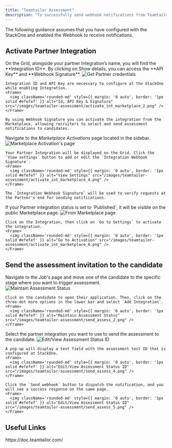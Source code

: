 ```yaml
---
title: "Teamtailor Assessment"
description: "To successfully send webhook notifications from Teamtailor, follow these steps in your Teamtailor account, and complete the necessary actions."
---
```



<Warning>
  The following guidance assumes that you have configured with the StackOne and enabled the Webhook to receive notifications.
</Warning>


## Activate Partner Integration

<Steps>
  <Step title="To get Partner Credentials">
    On the Grid, alongside your partner Integration’s name, you will find the **Integration ID**. By clicking on <a>Show details</a>, you can access the **API Key** and **Webhook Signature**.
    <Frame>
      <img className='rounded-md' style={{ margin: '0 auto', border: '1px solid #efefef' }} alt="Get Partner credentials" src="/images/teamtailor-assessment/activate_int_marketplace_1.png" />
    </Frame>

    Integration ID and API Key are necessary to configure at the StackOne while enabling Integration.
    <Frame>
      <img className='rounded-md' style={{ margin: '0 auto', border: '1px solid #efefef' }} alt="Id, API Key & Signature" src="/images/teamtailor-assessment/activate_int_marketplace_2.png" />
    </Frame>

    By using Webhook Signature you can activate the integration from the Marketplace, allowing recruiters to select and send assessment notifications to candidates.
  </Step>

  <Step title="To activate partner integration from the Marketplace activations">
    Navigate to the <i>Marketplace Activations</i> page located in the sidebar.
    <Frame>
      <img className='rounded-md' style={{ margin: '0 auto', border: '1px solid #efefef' }} alt="Marketplace Activation's page" src="/images/teamtailor-assessment/activate_int_marketplace_3.png" />
    </Frame>

    Your Partner Integration will be displayed on the Grid. Click the `View settings` button to add or edit the `Integration Webhook Signature`.
    <Frame>
      <img className='rounded-md' style={{ margin: '0 auto', border: '1px solid #efefef' }} alt="View Settings" src="/images/teamtailor-assessment/activate_int_marketplace_4.png" />
    </Frame>

    The `Integration Webhook Signature` will be used to verify requests at the Partner's end for sending notifications.
  </Step>

  <Step title="To Activate Integration from MarketPlace page">
    If your Partner integration status is set to `Published`, it will be visible on the public Marketplace page.
    <Frame>
      <img className='rounded-md' style={{ margin: '0 auto', border: '1px solid #efefef' }} alt="From Marketplace page" src="/images/teamtailor-assessment/activate_int_marketplace_5.png" />
    </Frame>

    Click on the Integration, then click on `Go to Settings` to activate the integration.
    <Frame>
      <img className='rounded-md' style={{ margin: '0 auto', border: '1px solid #efefef' }} alt="Go to Activation" src="/images/teamtailor-assessment/activate_int_marketplace_6.png" />
    </Frame>
  </Step>
</Steps>


## Send the assessment invitation to the candidate

<Steps>
  <Step title="Select Candidate from the Job">
    Navigate to the <i>Job's</i> page and move one of the candidate to the specific stage where you want to trigger assessment.
    <Frame>
      <img className='rounded-md' style={{ margin: '0 auto', border: '1px solid #efefef' }} alt="Maintain Assessment Status" src="/images/teamtailor-assessment/send_assess_1.png" />
    </Frame>

    Click on the candidate to open their application. Then, click on the three-dot more options in the lower bar and select `Add Integration`.
    <Frame>
      <img className='rounded-md' style={{ margin: '0 auto', border: '1px solid #efefef' }} alt="Maintain Assessment Status" src="/images/teamtailor-assessment/send_assess_2.png" />
    </Frame>
  </Step>

  <Step title="To Select & Send the Assessment">
    Select the partner integration you want to use to send the assessment to the candidate.
    <Frame>
      <img className='rounded-md' style={{ margin: '0 auto', border: '1px solid #efefef' }} alt="Edit/View Assessment Status ID" src="/images/teamtailor-assessment/send_assess_3.png" />
    </Frame>

    A pop-up will display a text field with the assessment test ID that is configured at StackOne.
    <Frame>
      <img className='rounded-md' style={{ margin: '0 auto', border: '1px solid #efefef' }} alt="Edit/View Assessment Status ID" src="/images/teamtailor-assessment/send_assess_4.png" />
    </Frame>

    Click the `Send webhook` button to dispatch the notification, and you will see a success response on the same page.
    <Frame>
      <img className='rounded-md' style={{ margin: '0 auto', border: '1px solid #efefef' }} alt="Edit/View Assessment Status ID" src="/images/teamtailor-assessment/send_assess_5.png" />
    </Frame>
  </Step>
</Steps>


<IntegrationFooter />

## Useful Links
<Card title="API Reference" icon="link" href="https://doc.teamtailor.com/">
    https://doc.teamtailor.com/
</Card>